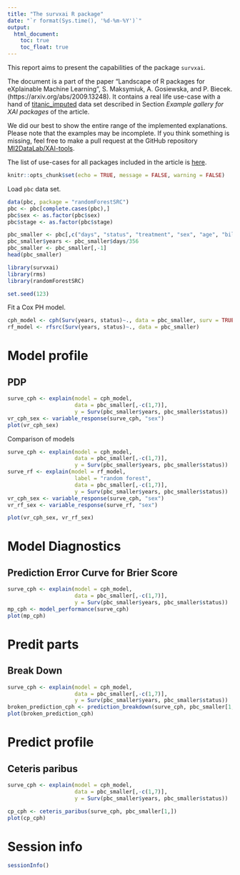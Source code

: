 ```yaml
---
title: "The survxai R package"
date: "`r format(Sys.time(), '%d-%m-%Y')`"
output:
  html_document:
    toc: true
    toc_float: true
---
```


  
This report aims to present the capabilities of the package `survxai`.

The document is a part of the paper "Landscape of R packages for eXplainable Machine Learning", S. Maksymiuk, A. Gosiewska, and P. Biecek. 
(https://arxiv.org/abs/2009.13248). It contains a real life use-case with a hand of [titanic_imputed](https://modeloriented.github.io/DALEX/reference/titanic.html) data set described in Section *Example gallery for XAI packages* of the article.

We did our best to show the entire range of the implemented explanations. Please note that the examples may be incomplete. If you think something is missing, feel free to make a pull request at the GitHub repository [MI2DataLab/XAI-tools](https://github.com/MI2DataLab/XAI-tools).

The list of use-cases for all packages included in the article is [here](http://xai-tools.drwhy.ai/).  

```r
knitr::opts_chunk$set(echo = TRUE, message = FALSE, warning = FALSE)
```

Load `pbc` data set.

```r
data(pbc, package = "randomForestSRC")
pbc <- pbc[complete.cases(pbc),]
pbc$sex <- as.factor(pbc$sex)
pbc$stage <- as.factor(pbc$stage)

pbc_smaller <- pbc[,c("days", "status", "treatment", "sex", "age", "bili", "stage")]
pbc_smaller$years <- pbc_smaller$days/356
pbc_smaller <- pbc_smaller[,-1]
head(pbc_smaller)
```


```r
library(survxai)
library(rms)
library(randomForestSRC)

set.seed(123)
```

Fit a Cox PH model.

```r
cph_model <- cph(Surv(years, status)~., data = pbc_smaller, surv = TRUE, x = TRUE, y=TRUE)
rf_model <- rfsrc(Surv(years, status)~., data = pbc_smaller)
```



# Model profile

## PDP

```r
surve_cph <- explain(model = cph_model,
                     data = pbc_smaller[,-c(1,7)], 
                     y = Surv(pbc_smaller$years, pbc_smaller$status))
vr_cph_sex <- variable_response(surve_cph, "sex")
plot(vr_cph_sex)

```

Comparison of models

```r
surve_cph <- explain(model = cph_model,
                     data = pbc_smaller[,-c(1,7)], 
                     y = Surv(pbc_smaller$years, pbc_smaller$status))
surve_rf <- explain(model = rf_model, 
                     label = "random forest",
                     data = pbc_smaller[,-c(1,7)], 
                     y = Surv(pbc_smaller$years, pbc_smaller$status))
vr_cph_sex <- variable_response(surve_cph, "sex")
vr_rf_sex <- variable_response(surve_rf, "sex")

plot(vr_cph_sex, vr_rf_sex)

```


# Model Diagnostics

## Prediction Error Curve for Brier Score

```r
surve_cph <- explain(model = cph_model,
                     data = pbc_smaller[,-c(1,7)], 
                     y = Surv(pbc_smaller$years, pbc_smaller$status))
mp_cph <- model_performance(surve_cph)
plot(mp_cph)
```

# Predit parts

## Break Down

```r
surve_cph <- explain(model = cph_model,
                     data = pbc_smaller[,-c(1,7)], 
                     y = Surv(pbc_smaller$years, pbc_smaller$status))
broken_prediction_cph <- prediction_breakdown(surve_cph, pbc_smaller[1,])
plot(broken_prediction_cph)
```


# Predict profile

## Ceteris paribus

```r
surve_cph <- explain(model = cph_model,
                     data = pbc_smaller[,-c(1,7)], 
                     y = Surv(pbc_smaller$years, pbc_smaller$status))

cp_cph <- ceteris_paribus(surve_cph, pbc_smaller[1,])
plot(cp_cph)
```


# Session info

```r
sessionInfo()
```
